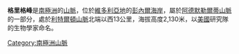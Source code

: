 {{coord|71|26|S|167|9|E|source:GNIS|display=title}}

'''格里格峰'''是[[南極洲|南極洲]]的[[山脈|山脈]]，位於[[維多利亞地|維多利亞地]]的[[彭內爾海岸|彭內爾海岸]]，屬於[[阿德默勒爾蒂山脈|阿德默勒爾蒂山脈]]的一部分，處於[[利特爾頓山脈|利特爾頓山脈]]北端以西13公里，海拔高度2,130米，以[[美國|美國]]研究隊的生物學家命名。

{{Antarctica-geo-stub}}
[[Category:南極洲山脈|Category:南極洲山脈]]